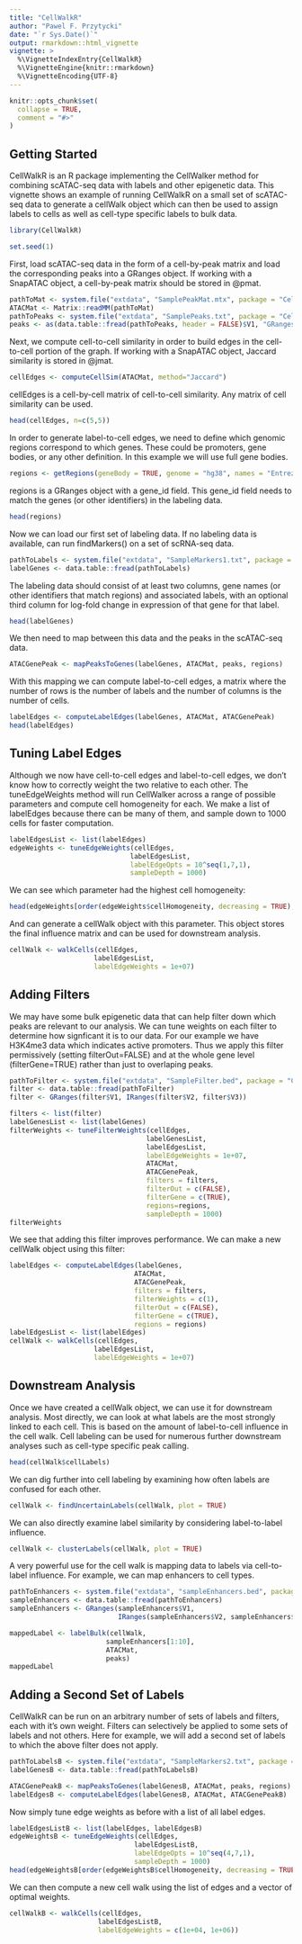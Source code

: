```yaml
---
title: "CellWalkR"
author: "Pawel F. Przytycki"
date: "`r Sys.Date()`"
output: rmarkdown::html_vignette
vignette: >
  %\VignetteIndexEntry{CellWalkR}
  %\VignetteEngine{knitr::rmarkdown}
  %\VignetteEncoding{UTF-8}
---
```


```r
knitr::opts_chunk$set(
  collapse = TRUE,
  comment = "#>"
)
```

## Getting Started

CellWalkR is an R package implementing the CellWalker method for combining 
scATAC-seq data with labels and other epigenetic data. This vignette shows
an example of running CellWalkR on a small set of scATAC-seq data to generate
a cellWalk object which can then be used to assign labels to cells as well as 
cell-type specific labels to bulk data.

```r
library(CellWalkR)
```

```r
set.seed(1)
```

First, load scATAC-seq data in the form of a cell-by-peak matrix and load the
corresponding peaks into a GRanges object. 
If working with a SnapATAC object, a cell-by-peak matrix should be stored 
in @pmat.

```r
pathToMat <- system.file("extdata", "SamplePeakMat.mtx", package = "CellWalkR")
ATACMat <- Matrix::readMM(pathToMat)
pathToPeaks <- system.file("extdata", "SamplePeaks.txt", package = "CellWalkR")
peaks <- as(data.table::fread(pathToPeaks, header = FALSE)$V1, "GRanges")
```

Next, we compute cell-to-cell similarity in order to build edges in the
cell-to-cell portion of the graph. 
If working with a SnapATAC object, Jaccard similarity is stored in @jmat.

```r
cellEdges <- computeCellSim(ATACMat, method="Jaccard")
```

cellEdges is a cell-by-cell matrix of cell-to-cell similarity. Any matrix of 
cell similarity can be used.

```r
head(cellEdges, n=c(5,5))
```

In order to generate label-to-cell edges, we need to define which genomic 
regions correspond to which genes. These could be promoters, gene bodies, or
any other definition. In this example we will use full gene bodies. 

```r
regions <- getRegions(geneBody = TRUE, genome = "hg38", names = "Entrez")
```

regions is a GRanges object with a gene_id field. This gene_id field needs to
match the genes (or other identifiers) in the labeling data.

```r
head(regions)
```

Now we can load our first set of labeling data. If no labeling data is 
available, can run findMarkers() on a set of scRNA-seq data. 

```r
pathToLabels <- system.file("extdata", "SampleMarkers1.txt", package = "CellWalkR")
labelGenes <- data.table::fread(pathToLabels)
```

The labeling data should consist of at least two columns, gene names (or other
identifiers that match regions) and 
associated labels, with an optional third column for log-fold change in 
expression of that gene for that label.

```r
head(labelGenes)
```

We then need to map between this data and the peaks in the scATAC-seq data.

```r
ATACGenePeak <- mapPeaksToGenes(labelGenes, ATACMat, peaks, regions)
```

With this mapping we can compute label-to-cell edges, a matrix where the number
of rows is the number of labels and the number of columns is the number of 
cells.

```r
labelEdges <- computeLabelEdges(labelGenes, ATACMat, ATACGenePeak)
head(labelEdges)
```

## Tuning Label Edges

Although we now have cell-to-cell edges and label-to-cell edges, we don't know 
how to correctly weight the two relative to each other. The tuneEdgeWeights
method will run CellWalker across a range of possible parameters and compute
cell homogeneity for each.
We make a list of labelEdges because there can be many of them, and sample down
to 1000 cells for faster computation.

```r
labelEdgesList <- list(labelEdges)
edgeWeights <- tuneEdgeWeights(cellEdges, 
                              labelEdgesList, 
                              labelEdgeOpts = 10^seq(1,7,1), 
                              sampleDepth = 1000)
```

We can see which parameter had the highest cell homogeneity:

```r
head(edgeWeights[order(edgeWeights$cellHomogeneity, decreasing = TRUE),])
```

And can generate a cellWalk object with this parameter. This object stores
the final influence matrix and can be used for downstream analysis.

```r
cellWalk <- walkCells(cellEdges, 
                     labelEdgesList, 
                     labelEdgeWeights = 1e+07)
```

## Adding Filters

We may have some bulk epigenetic data that can help filter down which peaks are
relevant to our analysis. We can tune weights on each filter to determine
how signficant it is to our data. For our example we have H3K4me3 data which
indicates active promoters. Thus we apply this filter permissively (setting 
filterOut=FALSE) and at the whole gene level (filterGene=TRUE) rather than just 
to overlaping peaks. 

```r
pathToFilter <- system.file("extdata", "SampleFilter.bed", package = "CellWalkR")
filter <- data.table::fread(pathToFilter)
filter <- GRanges(filter$V1, IRanges(filter$V2, filter$V3))
```
```r
filters <- list(filter)
labelGenesList <- list(labelGenes)
filterWeights <- tuneFilterWeights(cellEdges, 
                                  labelGenesList, 
                                  labelEdgesList, 
                                  labelEdgeWeights = 1e+07,
                                  ATACMat,
                                  ATACGenePeak,
                                  filters = filters,
                                  filterOut = c(FALSE),
                                  filterGene = c(TRUE),
                                  regions=regions, 
                                  sampleDepth = 1000)
filterWeights
```

We see that adding this filter improves performance. We can make a new cellWalk 
object using this filter:

```r
labelEdges <- computeLabelEdges(labelGenes, 
                               ATACMat, 
                               ATACGenePeak,
                               filters = filters, 
                               filterWeights = c(1),
                               filterOut = c(FALSE),
                               filterGene = c(TRUE),
                               regions = regions)
labelEdgesList <- list(labelEdges)
cellWalk <- walkCells(cellEdges, 
                     labelEdgesList, 
                     labelEdgeWeights = 1e+07)
```

## Downstream Analysis

Once we have created a cellWalk object, we can use it for downstream analysis.
Most directly, we can look at what labels are the most strongly linked to 
each cell. This is based on the amount of label-to-cell influence in the
cell walk. Cell labeling can be used for numerous further downstream analyses 
such as cell-type specific peak calling.

```r
head(cellWalk$cellLabels)
```

We can dig further into cell labeling by examining how often labels are confused
for each other.

```r
cellWalk <- findUncertainLabels(cellWalk, plot = TRUE)
```

We can also directly examine label similarity by considering label-to-label 
influence.

```r
cellWalk <- clusterLabels(cellWalk, plot = TRUE)
```

A very powerful use for the cell walk is mapping data to labels via 
cell-to-label influence. For example, we can map enhancers to cell types.

```r
pathToEnhancers <- system.file("extdata", "sampleEnhancers.bed", package = "CellWalkR")
sampleEnhancers <- data.table::fread(pathToEnhancers)
sampleEnhancers <- GRanges(sampleEnhancers$V1, 
                           IRanges(sampleEnhancers$V2, sampleEnhancers$V3))
```
```r
mappedLabel <- labelBulk(cellWalk, 
                        sampleEnhancers[1:10], 
                        ATACMat, 
                        peaks)
mappedLabel
```

## Adding a Second Set of Labels

CellWalkR can be run on an arbitrary number of sets of labels and filters, each
with it's own weight. Filters can selectively be applied to some sets of labels
and not others. Here for example, we will add a second set of labels to which
the above filter does not apply.

```r
pathToLabelsB <- system.file("extdata", "SampleMarkers2.txt", package = "CellWalkR")
labelGenesB <- data.table::fread(pathToLabelsB)
```
```r
ATACGenePeakB <- mapPeaksToGenes(labelGenesB, ATACMat, peaks, regions)
labelEdgesB <- computeLabelEdges(labelGenesB, ATACMat, ATACGenePeakB)
```

Now simply tune edge weights as before with a list of all label edges.

```r
labelEdgesListB <- list(labelEdges, labelEdgesB)
edgeWeightsB <- tuneEdgeWeights(cellEdges, 
                               labelEdgesListB, 
                               labelEdgeOpts = 10^seq(4,7,1),
                               sampleDepth = 1000)
head(edgeWeightsB[order(edgeWeightsB$cellHomogeneity, decreasing = TRUE),])
```

We can then compute a new cell walk using the list of edges and a vector of 
optimal weights.

```r
cellWalkB <- walkCells(cellEdges, 
                      labelEdgesListB, 
                      labelEdgeWeights = c(1e+04, 1e+06))
```



